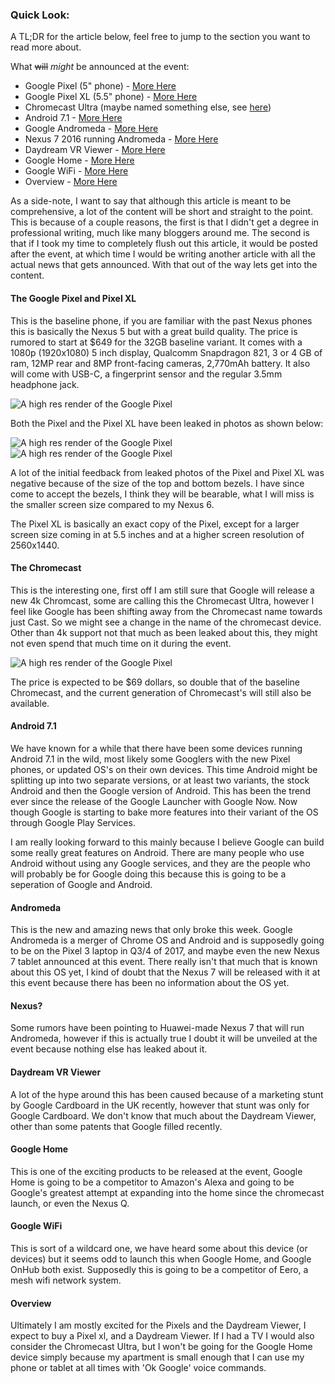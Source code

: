 
### Quick Look:

A TL;DR for the article below, feel free to jump to the section you want to read
more about.

What ~~will~~ <em>might</em> be announced at the event:

- Google Pixel (5" phone) - [More Here](#pixel)
- Google Pixel XL (5.5" phone) - [More Here](#pixel)
- Chromecast Ultra (maybe named something else, see [here](#chromecast))
- Android 7.1 - [More Here](#android)
- Google Andromeda - [More Here](#andromeda)
- Nexus 7 2016 running Andromeda - [More Here](#nexus)
- Daydream VR Viewer - [More Here](#daydream)
- Google Home - [More Here](#home)
- Google WiFi - [More Here](#wifi)
- Overview - [More Here](#overview)

As a side-note, I want to say that although this article is meant to be
comprehensive, a lot of the content will be short and straight to the point.
This is because of a couple reasons, the first is that I didn't get a degree in
professional writing, much like many bloggers around me. The second is that if I
took my time to completely flush out this article, it would be posted after the
event, at which time I would be writing another article with all the actual news
that gets announced. With that out of the way lets get into the content.

#### The Google Pixel and Pixel XL

This is the baseline phone, if you are familiar with the past Nexus phones this
is basically the Nexus 5 but with a great build quality. The price is rumored to
start at \$649 for the 32GB baseline variant. It comes with a 1080p (1920x1080)
5 inch display, Qualcomm Snapdragon 821, 3 or 4 GB of ram, 12MP rear and 8MP
front-facing cameras, 2,770mAh battery. It also will come with USB-C, a
fingerprint sensor and the regular 3.5mm headphone jack.

<img
  src="../../../../../static/images/posts/october4th/pixel.jpg"
  alt="A high res render of the Google Pixel"
  data-css-image
/>

Both the Pixel and the Pixel XL have been leaked in photos as shown below:

<div className="has-image">
<img src="../../../../../static/images/posts/october4th/pixels.jpg" alt="A high res render of the Google Pixel" data-css-image />
</div>
<div className="has-image">
<img src="../../../../../static/images/posts/october4th/pixels_front.jpg" alt="A high res render of the Google Pixel" data-css-image />
</div>

A lot of the initial feedback from leaked photos of the Pixel and Pixel XL was
negative because of the size of the top and bottom bezels. I have since come to
accept the bezels, I think they will be bearable, what I will miss is the
smaller screen size compared to my Nexus 6.

The Pixel XL is basically an exact copy of the Pixel, except for a larger screen
size coming in at 5.5 inches and at a higher screen resolution of 2560x1440.

#### The Chromecast

This is the interesting one, first off I am still sure that Google will release
a new 4k Chromcast, some are calling this the Chromecast Ultra, however I feel
like Google has been shifting away from the Chromecast name towards just Cast.
So we might see a change in the name of the chromecast device. Other than 4k
support not that much as been leaked about this, they might not even spend that
much time on it during the event.

<div className="has-image">
  <img
    src="../../../../../static/images/posts/october4th/chromecast.jpg"
    alt="A high res render of the Google Pixel"
    data-css-image
  />
</div>

The price is expected to be \$69 dollars, so double that of the baseline
Chromecast, and the current generation of Chromecast's will still also be
available.

#### Android 7.1

We have known for a while that there have been some devices running Android 7.1
in the wild, most likely some Googlers with the new Pixel phones, or updated
OS's on their own devices. This time Android might be splitting up into two
separate versions, or at least two variants, the stock Android and then the
Google version of Android. This has been the trend ever since the release of the
Google Launcher with Google Now. Now though Google is starting to bake more
features into their variant of the OS through Google Play Services.

I am really looking forward to this mainly because I believe Google can build
some really great features on Android. There are many people who use Android
without using any Google services, and they are the people who will probably be
for Google doing this because this is going to be a seperation of Google and
Android.

#### Andromeda

This is the new and amazing news that only broke this week. Google Andromeda is
a merger of Chrome OS and Android and is supposedly going to be on the Pixel 3
laptop in Q3/4 of 2017, and maybe even the new Nexus 7 tablet announced at this
event. There really isn't that much that is known about this OS yet, I kind of
doubt that the Nexus 7 will be released with it at this event because there has
been no information about the OS yet.

#### Nexus?

Some rumors have been pointing to Huawei-made Nexus 7 that will run Andromeda,
however if this is actually true I doubt it will be unveiled at the event
because nothing else has leaked about it.

#### Daydream VR Viewer

A lot of the hype around this has been caused because of a marketing stunt by
Google Cardboard in the UK recently, however that stunt was only for Google
Cardboard. We don't know that much about the Daydream Viewer, other than some
patents that Google filled recently.

#### Google Home

This is one of the exciting products to be released at the event, Google Home is
going to be a competitor to Amazon's Alexa and going to be Google's greatest
attempt at expanding into the home since the chromecast launch, or even the
Nexus Q.

#### Google WiFi

This is sort of a wildcard one, we have heard some about this device (or
devices) but it seems odd to launch this when Google Home, and Google OnHub both
exist. Supposedly this is going to be a competitor of Eero, a mesh wifi network
system.

#### Overview

Ultimately I am mostly excited for the Pixels and the Daydream Viewer, I expect
to buy a Pixel xl, and a Daydream Viewer. If I had a TV I would also consider
the Chromecast Ultra, but I won't be going for the Google Home device simply
because my apartment is small enough that I can use my phone or tablet at all
times with 'Ok Google' voice commands.
